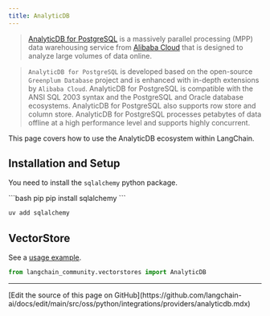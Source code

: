 ```yaml
---
title: AnalyticDB
---
```


>[AnalyticDB for PostgreSQL](https://www.alibabacloud.com/help/en/analyticdb-for-postgresql/latest/product-introduction-overview)
> is a massively parallel processing (MPP) data warehousing service
> from [Alibaba Cloud](https://www.alibabacloud.com/)
>that is designed to analyze large volumes of data online.

>`AnalyticDB for PostgreSQL` is developed based on the open-source `Greenplum Database`
> project and is enhanced with in-depth extensions by `Alibaba Cloud`. AnalyticDB
> for PostgreSQL is compatible with the ANSI SQL 2003 syntax and the PostgreSQL and
> Oracle database ecosystems. AnalyticDB for PostgreSQL also supports row store and
> column store. AnalyticDB for PostgreSQL processes petabytes of data offline at a
> high performance level and supports highly concurrent.

This page covers how to use the AnalyticDB ecosystem within LangChain.

## Installation and Setup

You need to install the `sqlalchemy` python package.

<CodeGroup>
```bash pip
pip install sqlalchemy
```

```bash uv
uv add sqlalchemy
```
</CodeGroup>

## VectorStore

See a [usage example](/oss/python/integrations/vectorstores/analyticdb).

```python
from langchain_community.vectorstores import AnalyticDB
```

---

<Callout icon="pen-to-square" iconType="regular">
  [Edit the source of this page on GitHub](https://github.com/langchain-ai/docs/edit/main/src/oss/python/integrations/providers/analyticdb.mdx)
</Callout>
